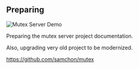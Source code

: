 ## Preparing
![Mutex Server Demo](/images/projects/mutex-server-demo.gif)

Preparing the mutex server project documentation.

Also, upgrading very old project to be modernized.

https://github.com/samchon/mutex